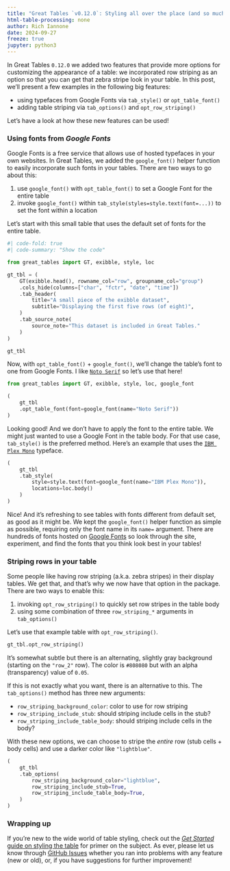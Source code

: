 ```yaml
---
title: "Great Tables `v0.12.0`: Styling all over the place (and so much more)"
html-table-processing: none
author: Rich Iannone
date: 2024-09-27
freeze: true
jupyter: python3
---
```


In Great Tables `0.12.0` we added two features that provide more options for customizing the appearance of a table: we incorporated row striping as an option so that you can get that zebra stripe look in your table. In this post, we'll present a few examples in the following big features:

- using typefaces from Google Fonts via `tab_style()` or `opt_table_font()`
- adding table striping via `tab_options()` and `opt_row_striping()`

Let's have a look at how these new features can be used!

### Using fonts from *Google Fonts*

Google Fonts is a free service that allows use of hosted typefaces in your own websites. In Great Tables, we added the `google_font()` helper function to easily incorporate such fonts in your tables. There are two ways to go about this:

1. use `google_font()` with `opt_table_font()` to set a Google Font for the entire table
2. invoke `google_font()` within `tab_style(styles=style.text(font=...))` to set the font within a location

Let's start with this small table that uses the default set of fonts for the entire table.

```python

#| code-fold: true
#| code-summary: "Show the code"

from great_tables import GT, exibble, style, loc

gt_tbl = (
    GT(exibble.head(), rowname_col="row", groupname_col="group")
    .cols_hide(columns=["char", "fctr", "date", "time"])
    .tab_header(
        title="A small piece of the exibble dataset",
        subtitle="Displaying the first five rows (of eight)",
    )
    .tab_source_note(
        source_note="This dataset is included in Great Tables."
    )
)

gt_tbl
```

Now, with `opt_table_font()` + `google_font()`, we'll change the table's font to one from Google Fonts. I like [`Noto Serif`](https://fonts.google.com/noto/specimen/Noto+Serif) so let's use that here!

```python
from great_tables import GT, exibble, style, loc, google_font

(
    gt_tbl
    .opt_table_font(font=google_font(name="Noto Serif"))
)
```

Looking good! And we don't have to apply the font to the entire table. We might just wanted to use a Google Font in the table body. For that use case, `tab_style()` is the preferred method. Here's an example that uses the [`IBM Plex Mono`](https://fonts.google.com/specimen/IBM+Plex+Mono) typeface.

```python
(
    gt_tbl
    .tab_style(
        style=style.text(font=google_font(name="IBM Plex Mono")),
        locations=loc.body()
    )
)
```

Nice! And it's refreshing to see tables with fonts different from default set, as good as it might be. We kept the `google_font()` helper function as simple as possible, requiring only the font name in its `name=` argument. There are hundreds of fonts hosted on [Google Fonts](https://fonts.google.com) so look through the site, experiment, and find the fonts that you think look best in your tables!

### Striping rows in your table

Some people like having row striping (a.k.a. zebra stripes) in their display tables. We get that, and that's why we now have that option in the package. There are two ways to enable this:

1. invoking `opt_row_striping()` to quickly set row stripes in the table body
2. using some combination of three `row_striping_*` arguments in `tab_options()`

Let's use that example table with `opt_row_striping()`.

```python
gt_tbl.opt_row_striping()
```

It's somewhat subtle but there is an alternating, slightly gray background (starting on the `"row_2"` row). The color is `#808080` but with an alpha (transparency) value of `0.05`.

If this is not exactly what you want, there is an alternative to this. The `tab_options()` method has three new arguments:

- `row_striping_background_color`: color to use for row striping
- `row_striping_include_stub`: should striping include cells in the stub?
- `row_striping_include_table_body`: should striping include cells in the body?

With these new options, we can choose to stripe the *entire* row (stub cells + body cells) and use a darker color like `"lightblue"`.

```python
(
    gt_tbl
    .tab_options(
        row_striping_background_color="lightblue",
        row_striping_include_stub=True,
        row_striping_include_table_body=True,
    )
)
```

### Wrapping up

If you're new to the wide world of table styling, check out the [*Get Started* guide on styling the table](https://posit-dev.github.io/great-tables/get-started/basic-styling.html) for primer on the subject. As ever, please let us know through [GitHub Issues](https://github.com/posit-dev/great-tables/issues) whether you ran into problems with any feature (new or old), or, if you have suggestions for further improvement!
